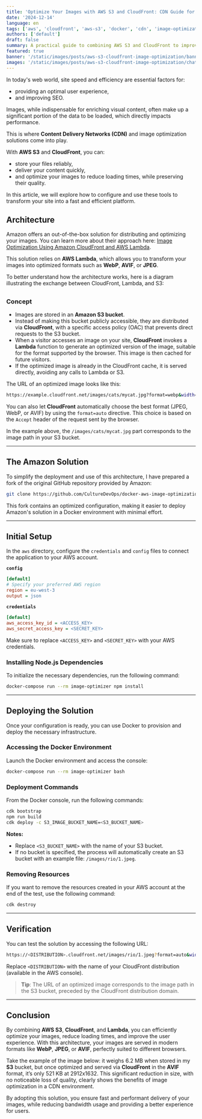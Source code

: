 ```yaml
---
title: 'Optimize Your Images with AWS S3 and CloudFront: CDN Guide for Ultra-Fast Websites'
date: '2024-12-14'
language: en
tags: ['aws', 'cloudfront', 'aws-s3', 'docker', 'cdn', 'image-optimization', 'lambda']
authors: ['default']
draft: false
summary: A practical guide to combining AWS S3 and CloudFront to improve the speed and efficiency of your online images
featured: true
banner: '/static/images/posts/aws-s3-cloudfront-image-optimization/banner-aws-s3-cloudfront-image-optimization-04.png'
images: '/static/images/posts/aws-s3-cloudfront-image-optimization/chat-pc.png'
---
```


<FancyBoxImage 
  src="/static/images/posts/aws-s3-cloudfront-image-optimization/chat-pc.png" 
  alt="Banner" 
  width={2912}
  height={1632}    
  priority
  quality={90}  
  loading="eager"    
/>

In today's web world, site speed and efficiency are essential factors for:  
- providing an optimal user experience,  
- and improving SEO.  

Images, while indispensable for enriching visual content, often make up a significant portion of the data to be loaded, which directly impacts performance.  

This is where **Content Delivery Networks (CDN)** and image optimization solutions come into play.  

With **AWS S3** and **CloudFront**, you can:  
- store your files reliably,  
- deliver your content quickly,  
- and optimize your images to reduce loading times, while preserving their quality.  

In this article, we will explore how to configure and use these tools to transform your site into a fast and efficient platform.

## Architecture

Amazon offers an out-of-the-box solution for distributing and optimizing your images. You can learn more about their approach here: [Image Optimization Using Amazon CloudFront and AWS Lambda](https://aws.amazon.com/fr/blogs/networking-and-content-delivery/image-optimization-using-amazon-cloudfront-and-aws-lambda/).

This solution relies on **AWS Lambda**, which allows you to transform your images into optimized formats such as **WebP**, **AVIF**, or **JPEG**.

To better understand how the architecture works, here is a diagram illustrating the exchange between CloudFront, Lambda, and S3:

<FancyBoxImage 
  src="/static/images/posts/aws-s3-cloudfront-image-optimization/aws-s3-cloudfront-image-optimization.drawio.png" 
  alt="S3, CloudFront, Lambda diagram" 
  width={824} 
  height={793}
  noShadow
/>
---

### Concept

- Images are stored in an **Amazon S3 bucket**.  
- Instead of making this bucket publicly accessible, they are distributed via **CloudFront**, with a specific access policy (OAC) that prevents direct requests to the S3 bucket.  
- When a visitor accesses an image on your site, **CloudFront** invokes a **Lambda** function to generate an optimized version of the image, suitable for the format supported by the browser. This image is then cached for future visitors.  
- If the optimized image is already in the CloudFront cache, it is served directly, avoiding any calls to Lambda or S3.  

The URL of an optimized image looks like this:  
```bash
https://example.cloudfront.net/images/cats/mycat.jpg?format=webp&width=200
```

You can also let **CloudFront** automatically choose the best format (JPEG, WebP, or AVIF) by using the `format=auto` directive. This choice is based on the `Accept` header of the request sent by the browser.  

In the example above, the `/images/cats/mycat.jpg` part corresponds to the image path in your S3 bucket.

---

## The Amazon Solution

To simplify the deployment and use of this architecture, I have prepared a fork of the original GitHub repository provided by Amazon:  
```bash
git clone https://github.com/CultureDevOps/docker-aws-image-optimization.git
```

This fork contains an optimized configuration, making it easier to deploy Amazon's solution in a Docker environment with minimal effort.

---

## Initial Setup

In the `aws` directory, configure the `credentials` and `config` files to connect the application to your AWS account.  

**`config`**  
```ini
[default]
# Specify your preferred AWS region
region = eu-west-3
output = json
```

**`credentials`**  
```ini
[default]
aws_access_key_id = <ACCESS_KEY>
aws_secret_access_key = <SECRET_KEY>
```

Make sure to replace `<ACCESS_KEY>` and `<SECRET_KEY>` with your AWS credentials.

### Installing Node.js Dependencies

To initialize the necessary dependencies, run the following command:  
```bash
docker-compose run --rm image-optimizer npm install
```  

---

## Deploying the Solution

Once your configuration is ready, you can use Docker to provision and deploy the necessary infrastructure.

### Accessing the Docker Environment  
Launch the Docker environment and access the console:  
```bash
docker-compose run --rm image-optimizer bash
```  

### Deployment Commands  
From the Docker console, run the following commands:  
```bash
cdk bootstrap
npm run build
cdk deploy -c S3_IMAGE_BUCKET_NAME=<S3_BUCKET_NAME>
```  

**Notes:**  
- Replace `<S3_BUCKET_NAME>` with the name of your S3 bucket.  
- If no bucket is specified, the process will automatically create an S3 bucket with an example file: `/images/rio/1.jpeg`.  

### Removing Resources  
If you want to remove the resources created in your AWS account at the end of the test, use the following command:  
```bash
cdk destroy
```  
---

## Verification

You can test the solution by accessing the following URL:  
```bash
https://<DISTRIBUTION>.cloudfront.net/images/rio/1.jpeg?format=auto&width=300
```

Replace `<DISTRIBUTION>` with the name of your CloudFront distribution (available in the AWS console).  

> **Tip**: The URL of an optimized image corresponds to the image path in the S3 bucket, preceded by the CloudFront distribution domain.  

---

## Conclusion

By combining **AWS S3**, **CloudFront**, and **Lambda**, you can efficiently optimize your images, reduce loading times, and improve the user experience. With this architecture, your images are served in modern formats like **WebP**, **JPEG**, or **AVIF**, perfectly suited to different browsers.

Take the example of the image below: it weighs 6.2 MB when stored in my **S3** bucket, but once optimized and served via **CloudFront** in the **AVIF** format, it’s only 521 KB at 2912x1632. This significant reduction in size, with no noticeable loss of quality, clearly shows the benefits of image optimization in a CDN environment.

<FancyBoxImage 
  src="/static/images/posts/aws-s3-cloudfront-image-optimization/aws-s3-cloudfront-image-optimization.png?format=avif"
  alt="Image Optimization with AWS" 
  width={2912}
  height={1632}  
/>

By adopting this solution, you ensure fast and performant delivery of your images, while reducing bandwidth usage and providing a better experience for users.

